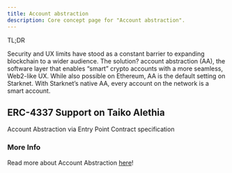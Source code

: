 ```yaml
---
title: Account abstraction
description: Core concept page for "Account abstraction".
---
```


TL;DR

Security and UX limits have stood as a constant barrier to expanding blockchain to a wider audience.
The solution? account abstraction (AA), the software layer that enables “smart” crypto accounts with a more seamless, Web2-like UX.
While also possible on Ethereum, AA is the default setting on Starknet. With Starknet’s native AA, every account on the network is a smart account.

## ERC-4337 Support on Taiko Alethia

Account Abstraction via Entry Point Contract specification


### More Info

Read more about Account Abstraction [here](https://www.erc4337.io/docs)!
